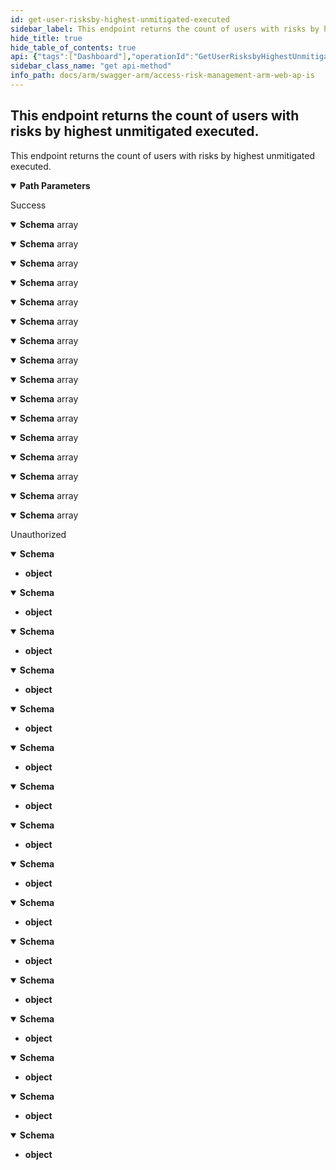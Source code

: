 ```yaml
---
id: get-user-risksby-highest-unmitigated-executed
sidebar_label: This endpoint returns the count of users with risks by highest unmitigated executed.
hide_title: true
hide_table_of_contents: true
api: {"tags":["Dashboard"],"operationId":"GetUserRisksbyHighestUnmitigatedExecuted","parameters":[{"name":"jobId","in":"path","required":true,"schema":{"type":"integer","format":"int32","minimum":1,"maximum":2147483647}}],"responses":{"200":{"description":"Success","content":{"application/json;odata.metadata=minimal;odata.streaming=true":{"schema":{"uniqueItems":false,"type":"array","items":{"type":"object","properties":{"riskRating":{"enum":["informational","low","medium","high","critical"],"type":"string"},"value":{"format":"int32","description":"The count of risks.","type":"integer"}}}}},"application/json;odata.metadata=minimal;odata.streaming=false":{"schema":{"uniqueItems":false,"type":"array","items":{"type":"object","properties":{"riskRating":{"enum":["informational","low","medium","high","critical"],"type":"string"},"value":{"format":"int32","description":"The count of risks.","type":"integer"}}}}},"application/json;odata.metadata=minimal":{"schema":{"uniqueItems":false,"type":"array","items":{"type":"object","properties":{"riskRating":{"enum":["informational","low","medium","high","critical"],"type":"string"},"value":{"format":"int32","description":"The count of risks.","type":"integer"}}}}},"application/json;odata.metadata=full;odata.streaming=true":{"schema":{"uniqueItems":false,"type":"array","items":{"type":"object","properties":{"riskRating":{"enum":["informational","low","medium","high","critical"],"type":"string"},"value":{"format":"int32","description":"The count of risks.","type":"integer"}}}}},"application/json;odata.metadata=full;odata.streaming=false":{"schema":{"uniqueItems":false,"type":"array","items":{"type":"object","properties":{"riskRating":{"enum":["informational","low","medium","high","critical"],"type":"string"},"value":{"format":"int32","description":"The count of risks.","type":"integer"}}}}},"application/json;odata.metadata=full":{"schema":{"uniqueItems":false,"type":"array","items":{"type":"object","properties":{"riskRating":{"enum":["informational","low","medium","high","critical"],"type":"string"},"value":{"format":"int32","description":"The count of risks.","type":"integer"}}}}},"application/json;odata.metadata=none;odata.streaming=true":{"schema":{"uniqueItems":false,"type":"array","items":{"type":"object","properties":{"riskRating":{"enum":["informational","low","medium","high","critical"],"type":"string"},"value":{"format":"int32","description":"The count of risks.","type":"integer"}}}}},"application/json;odata.metadata=none;odata.streaming=false":{"schema":{"uniqueItems":false,"type":"array","items":{"type":"object","properties":{"riskRating":{"enum":["informational","low","medium","high","critical"],"type":"string"},"value":{"format":"int32","description":"The count of risks.","type":"integer"}}}}},"application/json;odata.metadata=none":{"schema":{"uniqueItems":false,"type":"array","items":{"type":"object","properties":{"riskRating":{"enum":["informational","low","medium","high","critical"],"type":"string"},"value":{"format":"int32","description":"The count of risks.","type":"integer"}}}}},"application/json;odata.streaming=true":{"schema":{"uniqueItems":false,"type":"array","items":{"type":"object","properties":{"riskRating":{"enum":["informational","low","medium","high","critical"],"type":"string"},"value":{"format":"int32","description":"The count of risks.","type":"integer"}}}}},"application/json;odata.streaming=false":{"schema":{"uniqueItems":false,"type":"array","items":{"type":"object","properties":{"riskRating":{"enum":["informational","low","medium","high","critical"],"type":"string"},"value":{"format":"int32","description":"The count of risks.","type":"integer"}}}}},"application/json":{"schema":{"uniqueItems":false,"type":"array","items":{"type":"object","properties":{"riskRating":{"enum":["informational","low","medium","high","critical"],"type":"string"},"value":{"format":"int32","description":"The count of risks.","type":"integer"}}}}},"application/xml":{"schema":{"uniqueItems":false,"type":"array","items":{"type":"object","properties":{"riskRating":{"enum":["informational","low","medium","high","critical"],"type":"string"},"value":{"format":"int32","description":"The count of risks.","type":"integer"}}}}},"application/prs.odatatestxx-odata":{"schema":{"uniqueItems":false,"type":"array","items":{"type":"object","properties":{"riskRating":{"enum":["informational","low","medium","high","critical"],"type":"string"},"value":{"format":"int32","description":"The count of risks.","type":"integer"}}}}},"text/plain":{"schema":{"uniqueItems":false,"type":"array","items":{"type":"object","properties":{"riskRating":{"enum":["informational","low","medium","high","critical"],"type":"string"},"value":{"format":"int32","description":"The count of risks.","type":"integer"}}}}},"text/json":{"schema":{"uniqueItems":false,"type":"array","items":{"type":"object","properties":{"riskRating":{"enum":["informational","low","medium","high","critical"],"type":"string"},"value":{"format":"int32","description":"The count of risks.","type":"integer"}}}}}}},"401":{"description":"Unauthorized","content":{"application/json;odata.metadata=minimal;odata.streaming=true":{"schema":{"type":"object"}},"application/json;odata.metadata=minimal;odata.streaming=false":{"schema":{"type":"object"}},"application/json;odata.metadata=minimal":{"schema":{"type":"object"}},"application/json;odata.metadata=full;odata.streaming=true":{"schema":{"type":"object"}},"application/json;odata.metadata=full;odata.streaming=false":{"schema":{"type":"object"}},"application/json;odata.metadata=full":{"schema":{"type":"object"}},"application/json;odata.metadata=none;odata.streaming=true":{"schema":{"type":"object"}},"application/json;odata.metadata=none;odata.streaming=false":{"schema":{"type":"object"}},"application/json;odata.metadata=none":{"schema":{"type":"object"}},"application/json;odata.streaming=true":{"schema":{"type":"object"}},"application/json;odata.streaming=false":{"schema":{"type":"object"}},"application/json":{"schema":{"type":"object"}},"application/xml":{"schema":{"type":"object"}},"application/prs.odatatestxx-odata":{"schema":{"type":"object"}},"text/plain":{"schema":{"type":"object"}},"text/json":{"schema":{"type":"object"}}}}},"description":"This endpoint returns the count of users with risks by highest unmitigated executed.","method":"get","path":"/api/dashboard/userrisks/highest/{jobId}","info":{"version":"v1","title":"Access Risk Management ARM Web APIs"},"postman":{"name":"This endpoint returns the count of users with risks by highest unmitigated executed.","description":{"type":"text/plain"},"url":{"path":["api","dashboard","userrisks","highest",":jobId"],"host":["{{baseUrl}}"],"query":[],"variable":[{"disabled":false,"description":{"content":"(Required) ","type":"text/plain"},"type":"any","value":"","key":"jobId"}]},"header":[{"key":"Accept","value":"application/json;odata.metadata=minimal;odata.streaming=true"}],"method":"GET"}}
sidebar_class_name: "get api-method"
info_path: docs/arm/swagger-arm/access-risk-management-arm-web-ap-is
---
```



## This endpoint returns the count of users with risks by highest unmitigated executed.



This endpoint returns the count of users with risks by highest unmitigated executed.

<details style={{"marginBottom":"1rem"}} data-collapsed={false} open={true}><summary style={{}}><strong>Path Parameters</strong></summary><div><ul><ParamsItem className={"paramsItem"} param={{"name":"jobId","in":"path","required":true,"schema":{"type":"integer","format":"int32","minimum":1,"maximum":2147483647}}}></ParamsItem></ul></div></details><div><ApiTabs><TabItem label={"200"} value={"200"}><div>

Success

</div><div><MimeTabs groupId={"mime-type"}><TabItem label={"application/json;odata.metadata=minimal;odata.streaming=true"} value={"application/json;odata.metadata=minimal;odata.streaming=true"}><SchemaTabs groupId={"schema-tabs"}><TabItem label={"Schema"} value={"Schema"}><details style={{}} data-collapsed={false} open={true}><summary style={{"textAlign":"left"}}><strong>Schema</strong><span style={{"opacity":"0.6"}}> array</span></summary><div style={{"textAlign":"left","marginLeft":"1rem"}}></div><ul style={{"marginLeft":"1rem"}}><SchemaItem collapsible={false} name={"riskRating"} required={false} schemaDescription={undefined} schemaName={"string"} qualifierMessage={"**Possible values:** [`informational`, `low`, `medium`, `high`, `critical`]"} defaultValue={undefined}></SchemaItem><SchemaItem collapsible={false} name={"value"} required={false} schemaDescription={"The count of risks."} schemaName={"int32"} qualifierMessage={undefined} defaultValue={undefined}></SchemaItem></ul></details></TabItem></SchemaTabs></TabItem><TabItem label={"application/json;odata.metadata=minimal;odata.streaming=false"} value={"application/json;odata.metadata=minimal;odata.streaming=false"}><SchemaTabs groupId={"schema-tabs"}><TabItem label={"Schema"} value={"Schema"}><details style={{}} data-collapsed={false} open={true}><summary style={{"textAlign":"left"}}><strong>Schema</strong><span style={{"opacity":"0.6"}}> array</span></summary><div style={{"textAlign":"left","marginLeft":"1rem"}}></div><ul style={{"marginLeft":"1rem"}}><SchemaItem collapsible={false} name={"riskRating"} required={false} schemaDescription={undefined} schemaName={"string"} qualifierMessage={"**Possible values:** [`informational`, `low`, `medium`, `high`, `critical`]"} defaultValue={undefined}></SchemaItem><SchemaItem collapsible={false} name={"value"} required={false} schemaDescription={"The count of risks."} schemaName={"int32"} qualifierMessage={undefined} defaultValue={undefined}></SchemaItem></ul></details></TabItem></SchemaTabs></TabItem><TabItem label={"application/json;odata.metadata=minimal"} value={"application/json;odata.metadata=minimal"}><SchemaTabs groupId={"schema-tabs"}><TabItem label={"Schema"} value={"Schema"}><details style={{}} data-collapsed={false} open={true}><summary style={{"textAlign":"left"}}><strong>Schema</strong><span style={{"opacity":"0.6"}}> array</span></summary><div style={{"textAlign":"left","marginLeft":"1rem"}}></div><ul style={{"marginLeft":"1rem"}}><SchemaItem collapsible={false} name={"riskRating"} required={false} schemaDescription={undefined} schemaName={"string"} qualifierMessage={"**Possible values:** [`informational`, `low`, `medium`, `high`, `critical`]"} defaultValue={undefined}></SchemaItem><SchemaItem collapsible={false} name={"value"} required={false} schemaDescription={"The count of risks."} schemaName={"int32"} qualifierMessage={undefined} defaultValue={undefined}></SchemaItem></ul></details></TabItem></SchemaTabs></TabItem><TabItem label={"application/json;odata.metadata=full;odata.streaming=true"} value={"application/json;odata.metadata=full;odata.streaming=true"}><SchemaTabs groupId={"schema-tabs"}><TabItem label={"Schema"} value={"Schema"}><details style={{}} data-collapsed={false} open={true}><summary style={{"textAlign":"left"}}><strong>Schema</strong><span style={{"opacity":"0.6"}}> array</span></summary><div style={{"textAlign":"left","marginLeft":"1rem"}}></div><ul style={{"marginLeft":"1rem"}}><SchemaItem collapsible={false} name={"riskRating"} required={false} schemaDescription={undefined} schemaName={"string"} qualifierMessage={"**Possible values:** [`informational`, `low`, `medium`, `high`, `critical`]"} defaultValue={undefined}></SchemaItem><SchemaItem collapsible={false} name={"value"} required={false} schemaDescription={"The count of risks."} schemaName={"int32"} qualifierMessage={undefined} defaultValue={undefined}></SchemaItem></ul></details></TabItem></SchemaTabs></TabItem><TabItem label={"application/json;odata.metadata=full;odata.streaming=false"} value={"application/json;odata.metadata=full;odata.streaming=false"}><SchemaTabs groupId={"schema-tabs"}><TabItem label={"Schema"} value={"Schema"}><details style={{}} data-collapsed={false} open={true}><summary style={{"textAlign":"left"}}><strong>Schema</strong><span style={{"opacity":"0.6"}}> array</span></summary><div style={{"textAlign":"left","marginLeft":"1rem"}}></div><ul style={{"marginLeft":"1rem"}}><SchemaItem collapsible={false} name={"riskRating"} required={false} schemaDescription={undefined} schemaName={"string"} qualifierMessage={"**Possible values:** [`informational`, `low`, `medium`, `high`, `critical`]"} defaultValue={undefined}></SchemaItem><SchemaItem collapsible={false} name={"value"} required={false} schemaDescription={"The count of risks."} schemaName={"int32"} qualifierMessage={undefined} defaultValue={undefined}></SchemaItem></ul></details></TabItem></SchemaTabs></TabItem><TabItem label={"application/json;odata.metadata=full"} value={"application/json;odata.metadata=full"}><SchemaTabs groupId={"schema-tabs"}><TabItem label={"Schema"} value={"Schema"}><details style={{}} data-collapsed={false} open={true}><summary style={{"textAlign":"left"}}><strong>Schema</strong><span style={{"opacity":"0.6"}}> array</span></summary><div style={{"textAlign":"left","marginLeft":"1rem"}}></div><ul style={{"marginLeft":"1rem"}}><SchemaItem collapsible={false} name={"riskRating"} required={false} schemaDescription={undefined} schemaName={"string"} qualifierMessage={"**Possible values:** [`informational`, `low`, `medium`, `high`, `critical`]"} defaultValue={undefined}></SchemaItem><SchemaItem collapsible={false} name={"value"} required={false} schemaDescription={"The count of risks."} schemaName={"int32"} qualifierMessage={undefined} defaultValue={undefined}></SchemaItem></ul></details></TabItem></SchemaTabs></TabItem><TabItem label={"application/json;odata.metadata=none;odata.streaming=true"} value={"application/json;odata.metadata=none;odata.streaming=true"}><SchemaTabs groupId={"schema-tabs"}><TabItem label={"Schema"} value={"Schema"}><details style={{}} data-collapsed={false} open={true}><summary style={{"textAlign":"left"}}><strong>Schema</strong><span style={{"opacity":"0.6"}}> array</span></summary><div style={{"textAlign":"left","marginLeft":"1rem"}}></div><ul style={{"marginLeft":"1rem"}}><SchemaItem collapsible={false} name={"riskRating"} required={false} schemaDescription={undefined} schemaName={"string"} qualifierMessage={"**Possible values:** [`informational`, `low`, `medium`, `high`, `critical`]"} defaultValue={undefined}></SchemaItem><SchemaItem collapsible={false} name={"value"} required={false} schemaDescription={"The count of risks."} schemaName={"int32"} qualifierMessage={undefined} defaultValue={undefined}></SchemaItem></ul></details></TabItem></SchemaTabs></TabItem><TabItem label={"application/json;odata.metadata=none;odata.streaming=false"} value={"application/json;odata.metadata=none;odata.streaming=false"}><SchemaTabs groupId={"schema-tabs"}><TabItem label={"Schema"} value={"Schema"}><details style={{}} data-collapsed={false} open={true}><summary style={{"textAlign":"left"}}><strong>Schema</strong><span style={{"opacity":"0.6"}}> array</span></summary><div style={{"textAlign":"left","marginLeft":"1rem"}}></div><ul style={{"marginLeft":"1rem"}}><SchemaItem collapsible={false} name={"riskRating"} required={false} schemaDescription={undefined} schemaName={"string"} qualifierMessage={"**Possible values:** [`informational`, `low`, `medium`, `high`, `critical`]"} defaultValue={undefined}></SchemaItem><SchemaItem collapsible={false} name={"value"} required={false} schemaDescription={"The count of risks."} schemaName={"int32"} qualifierMessage={undefined} defaultValue={undefined}></SchemaItem></ul></details></TabItem></SchemaTabs></TabItem><TabItem label={"application/json;odata.metadata=none"} value={"application/json;odata.metadata=none"}><SchemaTabs groupId={"schema-tabs"}><TabItem label={"Schema"} value={"Schema"}><details style={{}} data-collapsed={false} open={true}><summary style={{"textAlign":"left"}}><strong>Schema</strong><span style={{"opacity":"0.6"}}> array</span></summary><div style={{"textAlign":"left","marginLeft":"1rem"}}></div><ul style={{"marginLeft":"1rem"}}><SchemaItem collapsible={false} name={"riskRating"} required={false} schemaDescription={undefined} schemaName={"string"} qualifierMessage={"**Possible values:** [`informational`, `low`, `medium`, `high`, `critical`]"} defaultValue={undefined}></SchemaItem><SchemaItem collapsible={false} name={"value"} required={false} schemaDescription={"The count of risks."} schemaName={"int32"} qualifierMessage={undefined} defaultValue={undefined}></SchemaItem></ul></details></TabItem></SchemaTabs></TabItem><TabItem label={"application/json;odata.streaming=true"} value={"application/json;odata.streaming=true"}><SchemaTabs groupId={"schema-tabs"}><TabItem label={"Schema"} value={"Schema"}><details style={{}} data-collapsed={false} open={true}><summary style={{"textAlign":"left"}}><strong>Schema</strong><span style={{"opacity":"0.6"}}> array</span></summary><div style={{"textAlign":"left","marginLeft":"1rem"}}></div><ul style={{"marginLeft":"1rem"}}><SchemaItem collapsible={false} name={"riskRating"} required={false} schemaDescription={undefined} schemaName={"string"} qualifierMessage={"**Possible values:** [`informational`, `low`, `medium`, `high`, `critical`]"} defaultValue={undefined}></SchemaItem><SchemaItem collapsible={false} name={"value"} required={false} schemaDescription={"The count of risks."} schemaName={"int32"} qualifierMessage={undefined} defaultValue={undefined}></SchemaItem></ul></details></TabItem></SchemaTabs></TabItem><TabItem label={"application/json;odata.streaming=false"} value={"application/json;odata.streaming=false"}><SchemaTabs groupId={"schema-tabs"}><TabItem label={"Schema"} value={"Schema"}><details style={{}} data-collapsed={false} open={true}><summary style={{"textAlign":"left"}}><strong>Schema</strong><span style={{"opacity":"0.6"}}> array</span></summary><div style={{"textAlign":"left","marginLeft":"1rem"}}></div><ul style={{"marginLeft":"1rem"}}><SchemaItem collapsible={false} name={"riskRating"} required={false} schemaDescription={undefined} schemaName={"string"} qualifierMessage={"**Possible values:** [`informational`, `low`, `medium`, `high`, `critical`]"} defaultValue={undefined}></SchemaItem><SchemaItem collapsible={false} name={"value"} required={false} schemaDescription={"The count of risks."} schemaName={"int32"} qualifierMessage={undefined} defaultValue={undefined}></SchemaItem></ul></details></TabItem></SchemaTabs></TabItem><TabItem label={"application/json"} value={"application/json"}><SchemaTabs groupId={"schema-tabs"}><TabItem label={"Schema"} value={"Schema"}><details style={{}} data-collapsed={false} open={true}><summary style={{"textAlign":"left"}}><strong>Schema</strong><span style={{"opacity":"0.6"}}> array</span></summary><div style={{"textAlign":"left","marginLeft":"1rem"}}></div><ul style={{"marginLeft":"1rem"}}><SchemaItem collapsible={false} name={"riskRating"} required={false} schemaDescription={undefined} schemaName={"string"} qualifierMessage={"**Possible values:** [`informational`, `low`, `medium`, `high`, `critical`]"} defaultValue={undefined}></SchemaItem><SchemaItem collapsible={false} name={"value"} required={false} schemaDescription={"The count of risks."} schemaName={"int32"} qualifierMessage={undefined} defaultValue={undefined}></SchemaItem></ul></details></TabItem></SchemaTabs></TabItem><TabItem label={"application/xml"} value={"application/xml"}><SchemaTabs groupId={"schema-tabs"}><TabItem label={"Schema"} value={"Schema"}><details style={{}} data-collapsed={false} open={true}><summary style={{"textAlign":"left"}}><strong>Schema</strong><span style={{"opacity":"0.6"}}> array</span></summary><div style={{"textAlign":"left","marginLeft":"1rem"}}></div><ul style={{"marginLeft":"1rem"}}><SchemaItem collapsible={false} name={"riskRating"} required={false} schemaDescription={undefined} schemaName={"string"} qualifierMessage={"**Possible values:** [`informational`, `low`, `medium`, `high`, `critical`]"} defaultValue={undefined}></SchemaItem><SchemaItem collapsible={false} name={"value"} required={false} schemaDescription={"The count of risks."} schemaName={"int32"} qualifierMessage={undefined} defaultValue={undefined}></SchemaItem></ul></details></TabItem></SchemaTabs></TabItem><TabItem label={"application/prs.odatatestxx-odata"} value={"application/prs.odatatestxx-odata"}><SchemaTabs groupId={"schema-tabs"}><TabItem label={"Schema"} value={"Schema"}><details style={{}} data-collapsed={false} open={true}><summary style={{"textAlign":"left"}}><strong>Schema</strong><span style={{"opacity":"0.6"}}> array</span></summary><div style={{"textAlign":"left","marginLeft":"1rem"}}></div><ul style={{"marginLeft":"1rem"}}><SchemaItem collapsible={false} name={"riskRating"} required={false} schemaDescription={undefined} schemaName={"string"} qualifierMessage={"**Possible values:** [`informational`, `low`, `medium`, `high`, `critical`]"} defaultValue={undefined}></SchemaItem><SchemaItem collapsible={false} name={"value"} required={false} schemaDescription={"The count of risks."} schemaName={"int32"} qualifierMessage={undefined} defaultValue={undefined}></SchemaItem></ul></details></TabItem></SchemaTabs></TabItem><TabItem label={"text/plain"} value={"text/plain"}><SchemaTabs groupId={"schema-tabs"}><TabItem label={"Schema"} value={"Schema"}><details style={{}} data-collapsed={false} open={true}><summary style={{"textAlign":"left"}}><strong>Schema</strong><span style={{"opacity":"0.6"}}> array</span></summary><div style={{"textAlign":"left","marginLeft":"1rem"}}></div><ul style={{"marginLeft":"1rem"}}><SchemaItem collapsible={false} name={"riskRating"} required={false} schemaDescription={undefined} schemaName={"string"} qualifierMessage={"**Possible values:** [`informational`, `low`, `medium`, `high`, `critical`]"} defaultValue={undefined}></SchemaItem><SchemaItem collapsible={false} name={"value"} required={false} schemaDescription={"The count of risks."} schemaName={"int32"} qualifierMessage={undefined} defaultValue={undefined}></SchemaItem></ul></details></TabItem></SchemaTabs></TabItem><TabItem label={"text/json"} value={"text/json"}><SchemaTabs groupId={"schema-tabs"}><TabItem label={"Schema"} value={"Schema"}><details style={{}} data-collapsed={false} open={true}><summary style={{"textAlign":"left"}}><strong>Schema</strong><span style={{"opacity":"0.6"}}> array</span></summary><div style={{"textAlign":"left","marginLeft":"1rem"}}></div><ul style={{"marginLeft":"1rem"}}><SchemaItem collapsible={false} name={"riskRating"} required={false} schemaDescription={undefined} schemaName={"string"} qualifierMessage={"**Possible values:** [`informational`, `low`, `medium`, `high`, `critical`]"} defaultValue={undefined}></SchemaItem><SchemaItem collapsible={false} name={"value"} required={false} schemaDescription={"The count of risks."} schemaName={"int32"} qualifierMessage={undefined} defaultValue={undefined}></SchemaItem></ul></details></TabItem></SchemaTabs></TabItem></MimeTabs></div></TabItem><TabItem label={"401"} value={"401"}><div>

Unauthorized

</div><div><MimeTabs groupId={"mime-type"}><TabItem label={"application/json;odata.metadata=minimal;odata.streaming=true"} value={"application/json;odata.metadata=minimal;odata.streaming=true"}><SchemaTabs groupId={"schema-tabs"}><TabItem label={"Schema"} value={"Schema"}><details style={{}} data-collapsed={false} open={true}><summary style={{"textAlign":"left"}}><strong>Schema</strong></summary><div style={{"textAlign":"left","marginLeft":"1rem"}}></div><ul style={{"marginLeft":"1rem"}}><li><div><strong>object</strong></div></li></ul></details></TabItem></SchemaTabs></TabItem><TabItem label={"application/json;odata.metadata=minimal;odata.streaming=false"} value={"application/json;odata.metadata=minimal;odata.streaming=false"}><SchemaTabs groupId={"schema-tabs"}><TabItem label={"Schema"} value={"Schema"}><details style={{}} data-collapsed={false} open={true}><summary style={{"textAlign":"left"}}><strong>Schema</strong></summary><div style={{"textAlign":"left","marginLeft":"1rem"}}></div><ul style={{"marginLeft":"1rem"}}><li><div><strong>object</strong></div></li></ul></details></TabItem></SchemaTabs></TabItem><TabItem label={"application/json;odata.metadata=minimal"} value={"application/json;odata.metadata=minimal"}><SchemaTabs groupId={"schema-tabs"}><TabItem label={"Schema"} value={"Schema"}><details style={{}} data-collapsed={false} open={true}><summary style={{"textAlign":"left"}}><strong>Schema</strong></summary><div style={{"textAlign":"left","marginLeft":"1rem"}}></div><ul style={{"marginLeft":"1rem"}}><li><div><strong>object</strong></div></li></ul></details></TabItem></SchemaTabs></TabItem><TabItem label={"application/json;odata.metadata=full;odata.streaming=true"} value={"application/json;odata.metadata=full;odata.streaming=true"}><SchemaTabs groupId={"schema-tabs"}><TabItem label={"Schema"} value={"Schema"}><details style={{}} data-collapsed={false} open={true}><summary style={{"textAlign":"left"}}><strong>Schema</strong></summary><div style={{"textAlign":"left","marginLeft":"1rem"}}></div><ul style={{"marginLeft":"1rem"}}><li><div><strong>object</strong></div></li></ul></details></TabItem></SchemaTabs></TabItem><TabItem label={"application/json;odata.metadata=full;odata.streaming=false"} value={"application/json;odata.metadata=full;odata.streaming=false"}><SchemaTabs groupId={"schema-tabs"}><TabItem label={"Schema"} value={"Schema"}><details style={{}} data-collapsed={false} open={true}><summary style={{"textAlign":"left"}}><strong>Schema</strong></summary><div style={{"textAlign":"left","marginLeft":"1rem"}}></div><ul style={{"marginLeft":"1rem"}}><li><div><strong>object</strong></div></li></ul></details></TabItem></SchemaTabs></TabItem><TabItem label={"application/json;odata.metadata=full"} value={"application/json;odata.metadata=full"}><SchemaTabs groupId={"schema-tabs"}><TabItem label={"Schema"} value={"Schema"}><details style={{}} data-collapsed={false} open={true}><summary style={{"textAlign":"left"}}><strong>Schema</strong></summary><div style={{"textAlign":"left","marginLeft":"1rem"}}></div><ul style={{"marginLeft":"1rem"}}><li><div><strong>object</strong></div></li></ul></details></TabItem></SchemaTabs></TabItem><TabItem label={"application/json;odata.metadata=none;odata.streaming=true"} value={"application/json;odata.metadata=none;odata.streaming=true"}><SchemaTabs groupId={"schema-tabs"}><TabItem label={"Schema"} value={"Schema"}><details style={{}} data-collapsed={false} open={true}><summary style={{"textAlign":"left"}}><strong>Schema</strong></summary><div style={{"textAlign":"left","marginLeft":"1rem"}}></div><ul style={{"marginLeft":"1rem"}}><li><div><strong>object</strong></div></li></ul></details></TabItem></SchemaTabs></TabItem><TabItem label={"application/json;odata.metadata=none;odata.streaming=false"} value={"application/json;odata.metadata=none;odata.streaming=false"}><SchemaTabs groupId={"schema-tabs"}><TabItem label={"Schema"} value={"Schema"}><details style={{}} data-collapsed={false} open={true}><summary style={{"textAlign":"left"}}><strong>Schema</strong></summary><div style={{"textAlign":"left","marginLeft":"1rem"}}></div><ul style={{"marginLeft":"1rem"}}><li><div><strong>object</strong></div></li></ul></details></TabItem></SchemaTabs></TabItem><TabItem label={"application/json;odata.metadata=none"} value={"application/json;odata.metadata=none"}><SchemaTabs groupId={"schema-tabs"}><TabItem label={"Schema"} value={"Schema"}><details style={{}} data-collapsed={false} open={true}><summary style={{"textAlign":"left"}}><strong>Schema</strong></summary><div style={{"textAlign":"left","marginLeft":"1rem"}}></div><ul style={{"marginLeft":"1rem"}}><li><div><strong>object</strong></div></li></ul></details></TabItem></SchemaTabs></TabItem><TabItem label={"application/json;odata.streaming=true"} value={"application/json;odata.streaming=true"}><SchemaTabs groupId={"schema-tabs"}><TabItem label={"Schema"} value={"Schema"}><details style={{}} data-collapsed={false} open={true}><summary style={{"textAlign":"left"}}><strong>Schema</strong></summary><div style={{"textAlign":"left","marginLeft":"1rem"}}></div><ul style={{"marginLeft":"1rem"}}><li><div><strong>object</strong></div></li></ul></details></TabItem></SchemaTabs></TabItem><TabItem label={"application/json;odata.streaming=false"} value={"application/json;odata.streaming=false"}><SchemaTabs groupId={"schema-tabs"}><TabItem label={"Schema"} value={"Schema"}><details style={{}} data-collapsed={false} open={true}><summary style={{"textAlign":"left"}}><strong>Schema</strong></summary><div style={{"textAlign":"left","marginLeft":"1rem"}}></div><ul style={{"marginLeft":"1rem"}}><li><div><strong>object</strong></div></li></ul></details></TabItem></SchemaTabs></TabItem><TabItem label={"application/json"} value={"application/json"}><SchemaTabs groupId={"schema-tabs"}><TabItem label={"Schema"} value={"Schema"}><details style={{}} data-collapsed={false} open={true}><summary style={{"textAlign":"left"}}><strong>Schema</strong></summary><div style={{"textAlign":"left","marginLeft":"1rem"}}></div><ul style={{"marginLeft":"1rem"}}><li><div><strong>object</strong></div></li></ul></details></TabItem></SchemaTabs></TabItem><TabItem label={"application/xml"} value={"application/xml"}><SchemaTabs groupId={"schema-tabs"}><TabItem label={"Schema"} value={"Schema"}><details style={{}} data-collapsed={false} open={true}><summary style={{"textAlign":"left"}}><strong>Schema</strong></summary><div style={{"textAlign":"left","marginLeft":"1rem"}}></div><ul style={{"marginLeft":"1rem"}}><li><div><strong>object</strong></div></li></ul></details></TabItem></SchemaTabs></TabItem><TabItem label={"application/prs.odatatestxx-odata"} value={"application/prs.odatatestxx-odata"}><SchemaTabs groupId={"schema-tabs"}><TabItem label={"Schema"} value={"Schema"}><details style={{}} data-collapsed={false} open={true}><summary style={{"textAlign":"left"}}><strong>Schema</strong></summary><div style={{"textAlign":"left","marginLeft":"1rem"}}></div><ul style={{"marginLeft":"1rem"}}><li><div><strong>object</strong></div></li></ul></details></TabItem></SchemaTabs></TabItem><TabItem label={"text/plain"} value={"text/plain"}><SchemaTabs groupId={"schema-tabs"}><TabItem label={"Schema"} value={"Schema"}><details style={{}} data-collapsed={false} open={true}><summary style={{"textAlign":"left"}}><strong>Schema</strong></summary><div style={{"textAlign":"left","marginLeft":"1rem"}}></div><ul style={{"marginLeft":"1rem"}}><li><div><strong>object</strong></div></li></ul></details></TabItem></SchemaTabs></TabItem><TabItem label={"text/json"} value={"text/json"}><SchemaTabs groupId={"schema-tabs"}><TabItem label={"Schema"} value={"Schema"}><details style={{}} data-collapsed={false} open={true}><summary style={{"textAlign":"left"}}><strong>Schema</strong></summary><div style={{"textAlign":"left","marginLeft":"1rem"}}></div><ul style={{"marginLeft":"1rem"}}><li><div><strong>object</strong></div></li></ul></details></TabItem></SchemaTabs></TabItem></MimeTabs></div></TabItem></ApiTabs></div>
      